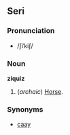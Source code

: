 ==Seri==
===Pronunciation===
*/ʃiˈkiʃ/
===Noun===
'''ziquiz'''
#(''archaic'') [[Horse]].
===Synonyms===
*[[caay]]